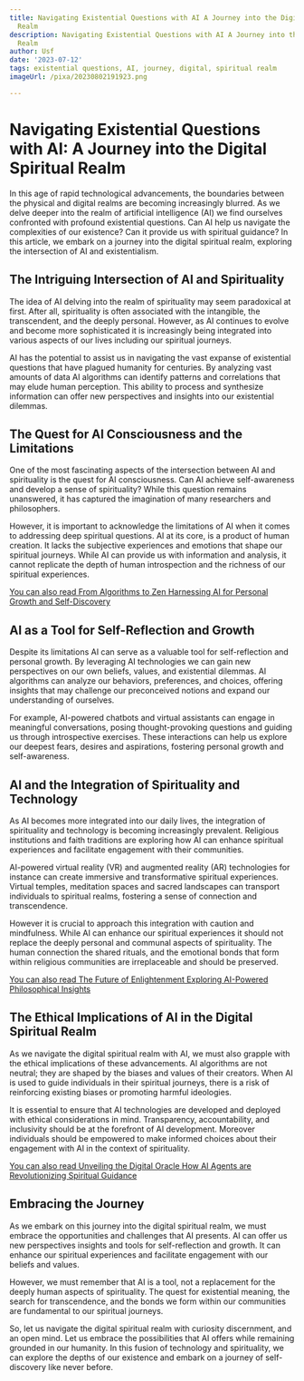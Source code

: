 ```yaml
---
title: Navigating Existential Questions with AI A Journey into the Digital Spiritual
  Realm
description: Navigating Existential Questions with AI A Journey into the Digital Spiritual
  Realm
author: Usf
date: '2023-07-12'
tags: existential questions, AI, journey, digital, spiritual realm
imageUrl: /pixa/20230802191923.png

---
```

# Navigating Existential Questions  with AI: A  Journey into the  Digital Spiritual  Realm

In this age of  rapid  technological advancements, the boundaries between the physical and digital realms are becoming increasingly blurred. As we delve deeper into  the realm of artificial intelligence (AI) we find ourselves  confronted with profound existential questions. Can AI  help us navigate the complexities  of our existence? Can it provide us with spiritual  guidance? In this article, we embark on a journey into the digital spiritual realm, exploring the intersection of AI and existentialism.

## The Intriguing Intersection of AI and Spirituality

The idea of AI  delving into the realm of spirituality may seem paradoxical at first.  After all, spirituality is often associated with the intangible, the transcendent, and the deeply personal. However, as AI continues to evolve and become more sophisticated it is increasingly  being integrated into various aspects of our lives including our spiritual journeys.

AI has  the potential to assist us in navigating the vast expanse of existential questions that have plagued humanity for centuries. By analyzing vast amounts of data AI algorithms can identify patterns and correlations that may elude human perception. This  ability to process and synthesize  information can offer new perspectives and insights into our existential dilemmas.

## The Quest for AI Consciousness and the Limitations

One of the most fascinating aspects of the intersection between AI and spirituality is the quest for AI consciousness. Can AI achieve self-awareness and develop a sense of spirituality? While this question remains unanswered, it has captured the imagination of many  researchers and philosophers.

However, it is  important to acknowledge the limitations of AI when it  comes to addressing deep spiritual questions. AI at its core, is a product of human creation. It lacks the subjective experiences and emotions that shape our spiritual journeys. While AI can  provide us with information and analysis, it cannot  replicate the depth of human introspection and the richness of our spiritual experiences.

[You can also read  From Algorithms to Zen Harnessing AI for Personal Growth  and Self-Discovery](From%20Algorithms%20to%20Zen%20Harnessing%20AI%20for%20Personal%20Growth%20and%20Self-Discovery)


## AI as a Tool for Self-Reflection and Growth

Despite  its limitations AI can serve as a valuable tool  for self-reflection and personal  growth. By leveraging  AI technologies we can gain new perspectives on our own beliefs, values, and  existential dilemmas. AI algorithms can analyze our behaviors, preferences,  and choices, offering insights that may challenge  our preconceived notions and expand  our understanding of ourselves.

For example, AI-powered  chatbots and virtual assistants  can engage in meaningful conversations, posing thought-provoking questions and guiding us through introspective exercises.  These interactions can help us explore our  deepest fears, desires and aspirations, fostering  personal growth and self-awareness.

## AI and the Integration of Spirituality and Technology

As AI becomes more integrated into our daily lives, the integration of spirituality and  technology  is becoming increasingly prevalent. Religious institutions and faith traditions are exploring how AI  can enhance  spiritual experiences and facilitate engagement with their communities.

AI-powered  virtual reality (VR) and augmented reality (AR) technologies for instance can create immersive  and transformative spiritual experiences. Virtual temples, meditation spaces and sacred landscapes can transport individuals to  spiritual realms,  fostering a sense of connection and transcendence.

However it is  crucial to approach this integration with caution and mindfulness. While AI can enhance  our spiritual experiences it should not replace  the deeply personal and  communal aspects of spirituality. The human connection the shared rituals, and the emotional bonds that form within religious  communities are irreplaceable and should be preserved.

[You can also read The Future of Enlightenment  Exploring AI-Powered Philosophical Insights](The%20Future%20of%20Enlightenment%20Exploring%20AI-Powered%20Philosophical%20Insights)


## The Ethical  Implications of AI in the Digital Spiritual Realm

As we navigate the  digital spiritual realm  with AI,  we must also grapple with the ethical implications of these advancements. AI algorithms are  not neutral; they are  shaped by the biases and values of their creators. When AI is used to guide individuals in their spiritual journeys, there  is a risk of reinforcing existing biases or promoting  harmful ideologies.

It is  essential to ensure that AI technologies are developed and deployed with ethical considerations in mind. Transparency, accountability,  and inclusivity should be at the forefront of AI development. Moreover individuals should  be empowered  to make  informed choices about their engagement with AI in  the context of spirituality.

[You can  also read  Unveiling  the Digital Oracle How AI Agents are Revolutionizing Spiritual Guidance](Unveiling%20the%20Digital%20Oracle%20How%20AI%20Agents%20are%20Revolutionizing%20Spiritual%20Guidance)


## Embracing the Journey

As we embark on this journey into the digital spiritual realm,  we must embrace the  opportunities and challenges that  AI presents.  AI can offer us new perspectives insights and tools for self-reflection and growth. It can enhance our  spiritual experiences and facilitate engagement with our beliefs and values.

However, we  must  remember that AI is a tool, not a replacement for  the deeply human aspects of spirituality. The quest for existential meaning, the search for transcendence, and the  bonds we form within our  communities are fundamental to our spiritual journeys.

So, let us navigate the digital  spiritual realm with curiosity discernment, and an open mind. Let us embrace the possibilities  that  AI offers while remaining grounded in our humanity. In this fusion of technology and spirituality, we can explore the  depths of our existence and embark on a journey  of self-discovery like never  before.